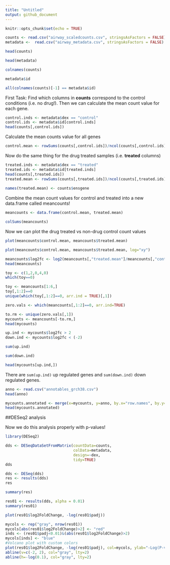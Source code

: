 ```yaml
---
title: "Untitled"
output: github_document
---
```


```r
knitr::opts_chunk$set(echo = TRUE)
```

```r
counts <- read.csv("airway_scaledcounts.csv", stringsAsFactors = FALSE)
metadata <-  read.csv("airway_metadata.csv", stringsAsFactors = FALSE)
```

```r
head(counts)
```

```r
head(metadata)
```

```r
colnames(counts)
```

```r
metadata$id
```


```r
all(colnames(counts)[-1] == metadata$id)
```

First Task: Find which columns in **counts** correspond to the control conditions (i.e. no drug!). Then we can calculate the mean count value for each gene.

```r
control.inds <- metadata$dex == "control"
control.ids <- metadata$id[control.inds]
head(counts[,control.ids])
```

Calculate the mean counts value for all genes
```r
control.mean <- rowSums(counts[,control.ids])/ncol(counts[,control.ids])
```

Now do the same thing for the drug treated samples (i.e. **treated** columns)

```r
treated.inds <- metadata$dex == "treated"
treated.ids <- metadata$id[treated.inds]
head(counts[,treated.ids])
treated.mean <- rowSums(counts[,treated.ids])/ncol(counts[,treated.ids])
 
names(treated.mean) <- counts$ensgene
```

Combine the mean count values for control and treated into a new data.frame called meancounts!
```r
meancounts <- data.frame(control.mean, treated.mean)
```

```r
colSums(meancounts)
```

Now we can plot the drug treated vs non-drug control count values
```r
plot(meancounts$control.mean, meancounts$treated.mean)
```


```r
plot(meancounts$control.mean, meancounts$treated.mean, log="xy")
```

```r
meancounts$log2fc <- log2(meancounts[,"treated.mean"]/meancounts[,"control.mean"])
head(meancounts)
```

```r
toy <- c(1,2,0,4,0)
which(toy==0)
```

```r
toy <- meancounts[1:6,]
toy[,1:2]==0
unique(which(toy[,1:2]==0, arr.ind = TRUE)[,1])
```


```r
zero.vals <- which(meancounts[,1:2]==0, arr.ind=TRUE)

to.rm <- unique(zero.vals[,1])
mycounts <- meancounts[-to.rm,]
head(mycounts)
```

```r
up.ind <- mycounts$log2fc > 2
down.ind <- mycounts$log2fc < (-2)
```

```r
sum(up.ind)
```

```r
sum(down.ind)
```

```r
head(mycounts[up.ind,])
```


There are `sum(up.ind)` up regulated genes and `sum(down.ind)` down regulated genes.

```r
anno <- read.csv("annotables_grch38.csv")
head(anno)
```

```r
mycounts.annotated <- merge(x=mycounts, y=anno, by.x="row.names", by.y="ensgene")
head(mycounts.annotated)
```

##DESeq2 analysis

Now we do this analysis properly with p-values!

```r
library(DESeq2)
```

```r
dds <- DESeqDataSetFromMatrix(countData=counts, 
                              colData=metadata, 
                              design=~dex, 
                              tidy=TRUE)
dds
```

```r
dds <- DESeq(dds)
res <- results(dds)
res
```

```r
summary(res)
```

```r
res01 <- results(dds, alpha = 0.01)
summary(res01)
```

```r
plot(res01$log2FoldChange, -log(res01$padj))
```

```r
mycols <- rep("gray", nrow(res01))
mycols[abs(res01$log2FoldChange)>2] <- "red"
inds <- (res01$padj<0.01)&(abs(res01$log2FoldChange)>2)
mycols[inds] <- "blue"
#Volcano plot with custom colors
plot(res01$log2FoldChange, -log(res01$padj), col=mycols, ylab="-Log(P-value)", xlab="Log2(FoldChange)")
abline(v=c(-2, 2), col="gray", lty=2)
abline(h=-log(0.1), col="gray", lty=2)
```














